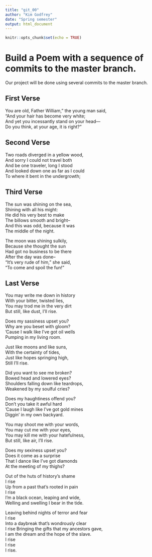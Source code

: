 ---
title: "git_00"
author: "Kim Godfrey"
date: "Spring semester"
output: html_document
---

```{r setup, include=FALSE}
knitr::opts_chunk$set(echo = TRUE)
```
# Build a Poem with a sequence of commits to the master branch.
Our project will be done using several commits to the master branch.
<!-- Do not modify or change any text in "!--" bracketed areas such as this --- these are instructions to
you, if you change any of this the git program will notice it and compromise your git merging strategy !-->

## First Verse 
<!--Put the first five lines of a poem by Lewis Carrol in this section!-->

You are old, Father William," the young man said,  
    "And your hair has become very white;  
And yet you incessantly stand on your head—  
    Do you think, at your age, it is right?"  

    

## Second Verse
<!--Put the first five lines of a poem by Robert Frost here!-->

Two roads diverged in a yellow wood,  
And sorry I could not travel both  
And be one traveler, long I stood  
And looked down one as far as I could  
To where it bent in the undergrowth;


## Third Verse
<!--Put the first two verses of The Walrus and the Carpenter here!-->

The sun was shining on the sea,  
Shining with all his might:  
He did his very best to make  
The billows smooth and bright--  
And this was odd, because it was  
The middle of the night.  

The moon was shining sulkily,  
Because she thought the sun  
Had got no business to be there  
After the day was done--  
"It's very rude of him," she said,  
"To come and spoil the fun!"  


## Last Verse
<!--Put a short poem of your choice 8-20 lines,here!-->

You may write me down in history  
With your bitter, twisted lies,  
You may trod me in the very dirt  
But still, like dust, I'll rise.  

Does my sassiness upset you?  
Why are you beset with gloom?  
’Cause I walk like I've got oil wells  
Pumping in my living room.  

Just like moons and like suns,  
With the certainty of tides,  
Just like hopes springing high,  
Still I'll rise.

Did you want to see me broken?  
Bowed head and lowered eyes?  
Shoulders falling down like teardrops,  
Weakened by my soulful cries?  

Does my haughtiness offend you?  
Don't you take it awful hard  
’Cause I laugh like I've got gold mines  
Diggin’ in my own backyard.  

You may shoot me with your words,  
You may cut me with your eyes,  
You may kill me with your hatefulness,  
But still, like air, I’ll rise.  

Does my sexiness upset you?  
Does it come as a surprise  
That I dance like I've got diamonds  
At the meeting of my thighs?  

Out of the huts of history’s shame  
I rise  
Up from a past that’s rooted in pain  
I rise  
I'm a black ocean, leaping and wide,  
Welling and swelling I bear in the tide.  

Leaving behind nights of terror and fear  
I rise  
Into a daybreak that’s wondrously clear  
I rise 
Bringing the gifts that my ancestors gave,  
I am the dream and the hope of the slave.  
I rise  
I rise  
I rise.  






























